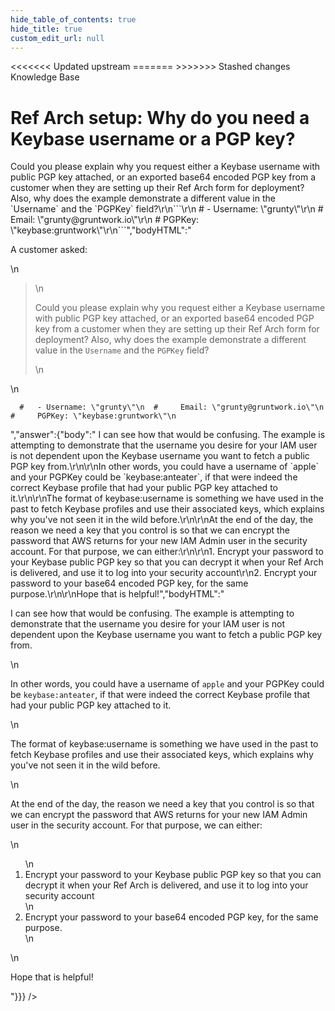 ```yaml
---
hide_table_of_contents: true
hide_title: true
custom_edit_url: null
---
```



<head>
<<<<<<< Updated upstream
  <link rel="canonical" href="https://github.com/tnn-gruntwork-io/knowledge-base/discussions/337" />
=======
  <link rel="canonical" href="https://github.com/tnn-gruntwork-io/knowledge-base/discussions/337" />
>>>>>>> Stashed changes
</head>

<CenterLayout>
<span className="searchCategory">Knowledge Base</span>
<h1>Ref Arch setup: Why do you need a Keybase username or a PGP key?</h1>
<GitHub discussion={{"id":"D_kwDOF8slf84APN4y","number":337,"author":{"login":"zackproser"},"title":"Ref Arch setup: Why do you need a Keybase username or a PGP key?","body":"A customer asked: \r\n> Could you please explain why you request either a Keybase username with public PGP key attached, or an exported base64 encoded PGP key from a customer when they are setting up their Ref Arch form for deployment? Also, why does the example demonstrate a different value in the `Username` and the `PGPKey` field?\r\n```\r\n  #   - Username: \"grunty\"\r\n  #     Email: \"grunty@gruntwork.io\"\r\n  #     PGPKey: \"keybase:gruntwork\"\r\n```","bodyHTML":"<p dir=\"auto\">A customer asked:</p>\n<blockquote>\n<p dir=\"auto\">Could you please explain why you request either a Keybase username with public PGP key attached, or an exported base64 encoded PGP key from a customer when they are setting up their Ref Arch form for deployment? Also, why does the example demonstrate a different value in the <code class=\"notranslate\">Username</code> and the <code class=\"notranslate\">PGPKey</code> field?</p>\n</blockquote>\n<div class=\"snippet-clipboard-content notranslate position-relative overflow-auto\" data-snippet-clipboard-copy-content=\"  #   - Username: &quot;grunty&quot;\n  #     Email: &quot;grunty@gruntwork.io&quot;\n  #     PGPKey: &quot;keybase:gruntwork&quot;\"><pre class=\"notranslate\"><code class=\"notranslate\">  #   - Username: \"grunty\"\n  #     Email: \"grunty@gruntwork.io\"\n  #     PGPKey: \"keybase:gruntwork\"\n</code></pre></div>","answer":{"body":" I can see how that would be confusing. The example is attempting to demonstrate that the username you desire for your IAM user is not dependent upon the Keybase username you want to fetch a public PGP key from.\r\n\r\nIn other words, you could have a username of `apple` and your PGPKey could be `keybase:anteater`, if that were indeed the correct Keybase profile that had your public PGP key attached to it.\r\n\r\nThe format of keybase:username is something we have used in the past to fetch Keybase profiles and use their associated keys, which explains why you've not seen it in the wild before.\r\n\r\nAt the end of the day, the reason we need a key that you control is so that we can encrypt the password that AWS returns for your new IAM Admin user in the security account. For that purpose, we can either:\r\n\r\n1. Encrypt your password to your Keybase public PGP key so that you can decrypt it when your Ref Arch is delivered, and use it to log into your security account\r\n2. Encrypt your password to your base64 encoded PGP key, for the same purpose.\r\n\r\nHope that is helpful!","bodyHTML":"<p dir=\"auto\">I can see how that would be confusing. The example is attempting to demonstrate that the username you desire for your IAM user is not dependent upon the Keybase username you want to fetch a public PGP key from.</p>\n<p dir=\"auto\">In other words, you could have a username of <code class=\"notranslate\">apple</code> and your PGPKey could be <code class=\"notranslate\">keybase:anteater</code>, if that were indeed the correct Keybase profile that had your public PGP key attached to it.</p>\n<p dir=\"auto\">The format of keybase:username is something we have used in the past to fetch Keybase profiles and use their associated keys, which explains why you've not seen it in the wild before.</p>\n<p dir=\"auto\">At the end of the day, the reason we need a key that you control is so that we can encrypt the password that AWS returns for your new IAM Admin user in the security account. For that purpose, we can either:</p>\n<ol dir=\"auto\">\n<li>Encrypt your password to your Keybase public PGP key so that you can decrypt it when your Ref Arch is delivered, and use it to log into your security account</li>\n<li>Encrypt your password to your base64 encoded PGP key, for the same purpose.</li>\n</ol>\n<p dir=\"auto\">Hope that is helpful!</p>"}}} />

</CenterLayout>
  

<!-- ##DOCS-SOURCER-START
{
  "sourcePlugin": "github-discussions",
  "hash": "85f1406fbce6f11eadbf7fef8606fd6c"
}
##DOCS-SOURCER-END -->
